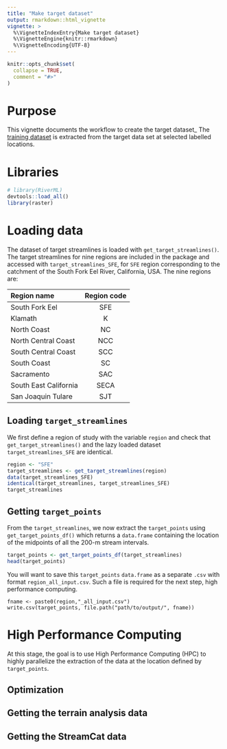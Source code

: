 ```yaml
---
title: "Make target dataset"
output: rmarkdown::html_vignette
vignette: >
  %\VignetteIndexEntry{Make target dataset}
  %\VignetteEngine{knitr::rmarkdown}
  %\VignetteEncoding{UTF-8}
---
```


```r
knitr::opts_chunk$set(
  collapse = TRUE,
  comment = "#>"
)
```

# Purpose

This vignette documents the workflow to create the target dataset_
The [training dataset](make_training_dataset.html) is extracted from the target data set at selected labelled locations.


# Libraries

```r
# library(RiverML)
devtools::load_all()
library(raster)
```

# Loading data

The dataset of target streamlines is loaded with `get_target_streamlines()`.
The target streamlines for nine regions are included in the package and accessed with `target_streamlines_SFE`, for `SFE` region corresponding to the catchment of the South Fork Eel River, California, USA.
The nine regions are: 

| Region name           | Region code |
|:----------------------|:-----------:|
| South Fork Eel        |     SFE     |
| Klamath               |      K      |
| North Coast           |     NC      |
| North Central Coast   |     NCC     |
| South Central Coast   |     SCC     |
| South Coast           |     SC      |
| Sacramento            |     SAC     |
| South East California |    SECA     |
| San Joaquin Tulare    |     SJT     |

## Loading `target_streamlines`

We first define a region of study with the variable `region` and check that `get_target_streamlines()` and the lazy loaded dataset `target_streamlines_SFE` are identical.

```r
region <- "SFE"
target_streamlines <- get_target_streamlines(region)
data(target_streamlines_SFE)
identical(target_streamlines, target_streamlines_SFE)
target_streamlines
```

## Getting `target_points`

From the `target_streamlines`, we now extract the `target_points` using `get_target_points_df()` which returns a `data.frame` containing the location of the midpoints of all the 200-m stream intervals.

```r
target_points <- get_target_points_df(target_streamlines)
head(target_points)
```

You will want to save this `target_points` `data.frame` as a separate `.csv` with format `region_all_input.csv`. 
Such a file is required for the next step, high performance computing.

```
fname <- paste0(region,"_all_input.csv")
write.csv(target_points, file.path("path/to/output/", fname))
```

# High Performance Computing

At this stage, the goal is to use High Performance Computing (HPC) to highly parallelize the extraction of the data at the location defined by `target_points`.

## Optimization



## Getting the terrain analysis data

## Getting the StreamCat data